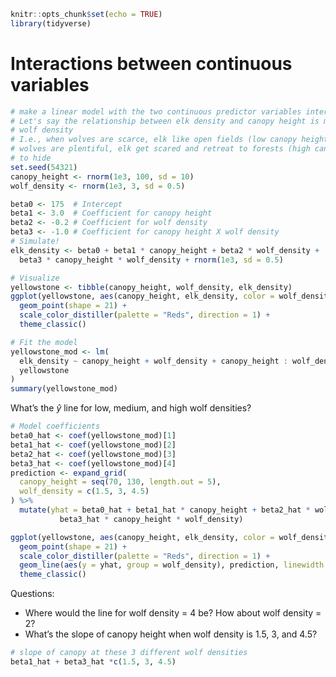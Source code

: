 ```r
knitr::opts_chunk$set(echo = TRUE)
library(tidyverse)
```

# Interactions between continuous variables

```r
# make a linear model with the two continuous predictor variables interacting
# Let's say the relationship between elk density and canopy height is mediated by
# wolf density
# I.e., when wolves are scarce, elk like open fields (low canopy height). But when
# wolves are plentiful, elk get scared and retreat to forests (high canopy height) 
# to hide
set.seed(54321)
canopy_height <- rnorm(1e3, 100, sd = 10)
wolf_density <- rnorm(1e3, 3, sd = 0.5)

beta0 <- 175  # Intercept
beta1 <- 3.0  # Coefficient for canopy height
beta2 <- -0.2 # Coefficient for wolf density
beta3 <- -1.0 # Coefficient for canopy height X wolf density
# Simulate!
elk_density <- beta0 + beta1 * canopy_height + beta2 * wolf_density + 
  beta3 * canopy_height * wolf_density + rnorm(1e3, sd = 0.5)

# Visualize
yellowstone <- tibble(canopy_height, wolf_density, elk_density)
ggplot(yellowstone, aes(canopy_height, elk_density, color = wolf_density)) +
  geom_point(shape = 21) +
  scale_color_distiller(palette = "Reds", direction = 1) +
  theme_classic()
```

```r
# Fit the model
yellowstone_mod <- lm(
  elk_density ~ canopy_height + wolf_density + canopy_height : wolf_density,
  yellowstone
)
summary(yellowstone_mod)
```

What's the $\hat{y}$ line for low, medium, and high wolf densities?

```r
# Model coefficients
beta0_hat <- coef(yellowstone_mod)[1]
beta1_hat <- coef(yellowstone_mod)[2]
beta2_hat <- coef(yellowstone_mod)[3]
beta3_hat <- coef(yellowstone_mod)[4]
prediction <- expand_grid(
  canopy_height = seq(70, 130, length.out = 5),
  wolf_density = c(1.5, 3, 4.5)
) %>% 
  mutate(yhat = beta0_hat + beta1_hat * canopy_height + beta2_hat * wolf_density +
           beta3_hat * canopy_height * wolf_density)

ggplot(yellowstone, aes(canopy_height, elk_density, color = wolf_density)) +
  geom_point(shape = 21) +
  scale_color_distiller(palette = "Reds", direction = 1) +
  geom_line(aes(y = yhat, group = wolf_density), prediction, linewidth = 2) +
  theme_classic()
```

Questions:

* Where would the line for wolf density = 4 be? How about wolf density = 2?
* What's the slope of canopy height when wolf density is 1.5, 3, and 4.5?
```r
# slope of canopy at these 3 different wolf densities 
beta1_hat + beta3_hat *c(1.5, 3, 4.5)
```



